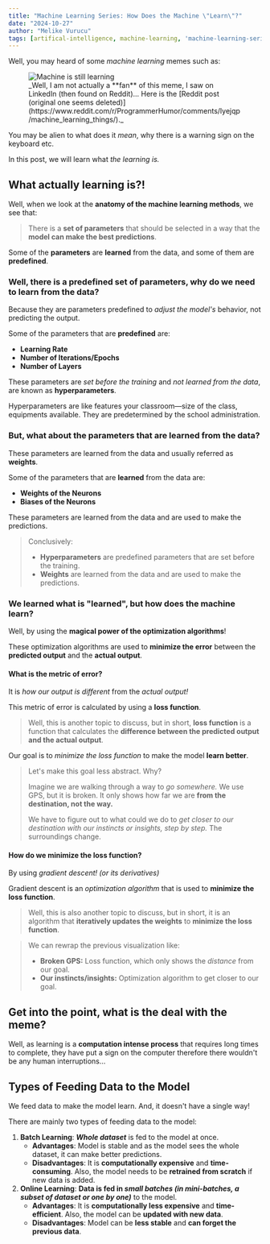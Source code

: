 ```yaml
---
title: "Machine Learning Series: How Does the Machine \"Learn\"?"
date: "2024-10-27"
author: "Melike Vurucu"
tags: [artifical-intelligence, machine-learning, 'machine-learning-series']
---
```


Well, you may heard of some _machine learning_ memes such as:

<figure style={{textAlign: "center"}}>
    <Image src="/images/ai-series/machine-learning/how-does-the-machine-learn/machine-is-still-learning.png" 
    alt="Machine is still learning" 
    width={0} 
    height={0} 
    sizes="50vw" 
    style={{width: "100%", maxWidth:"800px", height: "auto"}} 
    priority={false}
    />
    <figcaption style={{margin: 0}}>
    _Well, I am not actually a **fan** of this meme, I saw on LinkedIn (then found on Reddit)... Here is the [Reddit post (original one seems deleted)](https://www.reddit.com/r/ProgrammerHumor/comments/lyejqp/machine_learning_things/)._
    </figcaption>
</figure>

You may be alien to what does it _mean_, why there is a warning sign on the keyboard etc. 

In this post, we will learn what _the learning is._

## What actually learning is?!

Well, when we look at the **anatomy of the machine learning methods**, we see that:
> There is a **set of parameters** that should be selected in a way that the **model can make the best predictions**.

Some of the **parameters** are **learned** from the data, and some of them are **predefined**.

### Well, there is a predefined set of parameters, why do we need to learn from the data?

Because they are parameters predefined to _adjust the model's_ behavior, not predicting the output.

Some of the parameters that are **predefined** are:
- **Learning Rate**
- **Number of Iterations/Epochs**
- **Number of Layers**

These parameters are _set before the training_ and _not learned from the data_, are known as **hyperparameters**.

Hyperparameters are like features your classroom—size of the class, equipments available. They are predetermined by the school administration.

### But, what about the parameters that are learned from the data?

These parameters are learned from the data and usually referred as **weights**.

Some of the parameters that are **learned** from the data are:
- **Weights of the Neurons**
- **Biases of the Neurons**

These parameters are learned from the data and are used to make the predictions.

> Conclusively:
> - **Hyperparameters** are predefined parameters that are set before the training.
> - **Weights** are learned from the data and are used to make the predictions.

### We learned what is "learned", but how does the machine learn?

Well, by using the **magical power of the optimization algorithms**!

These optimization algorithms are used to **minimize the error** between the **predicted output** and the **actual output**.

#### What is the metric of error?

It is _how our output is different_ from the _actual output!_ 

This metric of error is calculated by using a **loss function**.

> Well, this is another topic to discuss, but in short, **loss function** is a function that calculates the **difference between the predicted output and the actual output**.

Our goal is to _minimize the loss function_ to make the model **learn better**.

> Let's make this goal less abstract. Why?
>
> Imagine we are walking through a way to _go somewhere._ We use GPS, but it is broken. It only shows how far we are **from the destination, not the way.**
> 
> We have to figure out to what could we do to _get closer to our destination with our instincts or insights, step by step._ The surroundings change.

#### How do we minimize the loss function?

By using _gradient descent! (or its derivatives)_

Gradient descent is an _optimization algorithm_ that is used to **minimize the loss function**.

> Well, this is also another topic to discuss, but in short, it is an algorithm that **iteratively updates the weights** to **minimize the loss function**.

> We can rewrap the previous visualization like:
> - **Broken GPS:** Loss function, which only shows the _distance_ from our goal.
> - **Our instincts/insights:** Optimization algorithm to get closer to our goal.

## Get into the point, what is the deal with the meme?

Well, as learning is a **computation intense process** that requires long times to complete, they have put a sign on the computer therefore there wouldn't be any human interruptions...

## Types of Feeding Data to the Model

We feed data to make the model learn. And, it doesn't have a single way!

There are mainly two types of feeding data to the model:

1. **Batch Learning**: **_Whole dataset_** is fed to the model at once.
    - **Advantages**: Model is stable and as the model sees the whole dataset, it can make better predictions.
    - **Disadvantages**: It is **computationally expensive** and **time-consuming**. Also, the model needs to be **retrained from scratch** if new data is added.
2. **Online Learning**: **Data is fed in _small batches (in mini-batches, a subset of dataset or one by one)_** to the model.
    - **Advantages**: It is **computationally less expensive** and **time-efficient**. Also, the model can be **updated with new data**.
    - **Disadvantages**: Model can be **less stable** and **can forget the previous data**.